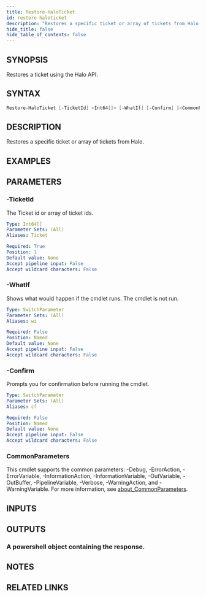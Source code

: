 ```yaml
---
title: Restore-HaloTicket
id: restore-haloticket
description: "Restores a specific ticket or array of tickets from Halo."
hide_title: false
hide_table_of_contents: false
---
```


## SYNOPSIS

Restores a ticket using the Halo API.

## SYNTAX

```powershell
Restore-HaloTicket [-TicketId] <Int64[]> [-WhatIf] [-Confirm] [<CommonParameters>]
```

## DESCRIPTION

Restores a specific ticket or array of tickets from Halo.

## EXAMPLES

## PARAMETERS

### -TicketId

The Ticket id or array of ticket ids.

```yaml
Type: Int64[]
Parameter Sets: (All)
Aliases: Ticket

Required: True
Position: 1
Default value: None
Accept pipeline input: False
Accept wildcard characters: False
```

### -WhatIf

Shows what would happen if the cmdlet runs.
The cmdlet is not run.

```yaml
Type: SwitchParameter
Parameter Sets: (All)
Aliases: wi

Required: False
Position: Named
Default value: None
Accept pipeline input: False
Accept wildcard characters: False
```

### -Confirm

Prompts you for confirmation before running the cmdlet.

```yaml
Type: SwitchParameter
Parameter Sets: (All)
Aliases: cf

Required: False
Position: Named
Default value: None
Accept pipeline input: False
Accept wildcard characters: False
```

### CommonParameters

This cmdlet supports the common parameters: -Debug, -ErrorAction, -ErrorVariable, -InformationAction, -InformationVariable, -OutVariable, -OutBuffer, -PipelineVariable, -Verbose, -WarningAction, and -WarningVariable. For more information, see [about_CommonParameters](http://go.microsoft.com/fwlink/?LinkID=113216).

## INPUTS

## OUTPUTS

### A powershell object containing the response.

## NOTES

## RELATED LINKS
